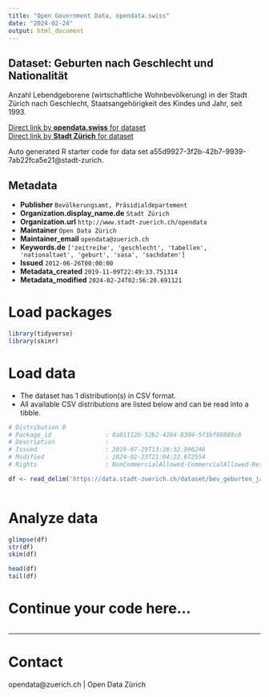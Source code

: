 ```yaml
---
title: "Open Government Data, opendata.swiss"
date: "2024-02-24"
output: html_document
---
```


## Dataset: Geburten nach Geschlecht und Nationalität


Anzahl Lebendgeborene (wirtschaftliche Wohnbevölkerung) in der Stadt Zürich nach Geschlecht, Staatsangehörigkeit des Kindes und Jahr, seit 1993.


[Direct link by **opendata.swiss** for dataset](https://opendata.swiss/de/dataset/geburten-nach-geschlecht-und-nationalitat2)<br>
[Direct link by **Stadt Zürich** for dataset](https://data.stadt-zuerich.ch/dataset/bev_geburten_jahr_geschlecht_nationalitaet_od4010)

Auto generated R starter code for data set a55d9927-3f2b-42b7-9939-7ab22fca5e21@stadt-zurich.

## Metadata

- **Publisher** `Bevölkerungsamt, Präsidialdepartement`
- **Organization.display_name.de** `Stadt Zürich`
- **Organization.url** `http://www.stadt-zuerich.ch/opendata`
- **Maintainer** `Open Data Zürich`
- **Maintainer_email** `opendata@zuerich.ch`
- **Keywords.de** `['zeitreihe', 'geschlecht', 'tabellen', 'nationaltaet', 'geburt', 'sasa', 'sachdaten']`
- **Issued** `2012-06-26T00:00:00`
- **Metadata_created** `2019-11-09T22:49:33.751314`
- **Metadata_modified** `2024-02-24T02:56:20.691121`


# Load packages

```r

library(tidyverse)
library(skimr)

```

# Load data

-   The dataset has 1 distribution(s) in CSV format.
-   All available CSV distributions are listed below and can be read into a tibble.

```r

# Distribution 0
# Package_id               : 8a81112b-52b2-4284-8304-5f3bf80889c8
# Description              : 
# Issued                   : 2019-07-29T13:26:32.996246
# Modified                 : 2024-02-23T21:04:22.672554
# Rights                   : NonCommercialAllowed-CommercialAllowed-ReferenceNotRequired

df <- read_delim('https://data.stadt-zuerich.ch/dataset/bev_geburten_jahr_geschlecht_nationalitaet_od4010/download/BEV401OD4010.csv')



```

# Analyze data

```r

glimpse(df)
str(df)
skim(df)

head(df)
tail(df)

```

# Continue your code here...

```r

```

------------------------------------------------------------------------

# Contact

opendata@zuerich.ch | Open Data Zürich
